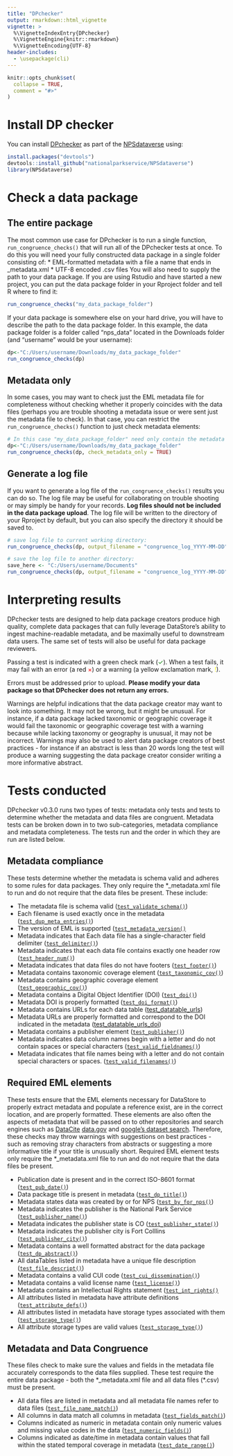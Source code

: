 ```yaml
---
title: "DPchecker"
output: rmarkdown::html_vignette
vignette: >
  %\VignetteIndexEntry{DPchecker}
  %\VignetteEngine{knitr::rmarkdown}
  %\VignetteEncoding{UTF-8}
header-includes:
  - \usepackage(cli)
---
```


```r
knitr::opts_chunk$set(
  collapse = TRUE,
  comment = "#>"
)
```

# Install DP checker

You can install [DPchecker](https://nationalparkservice.github.io/DPchecker/) as part of the [NPSdataverse](https://roblbaker.github.io/NPSdataverse/) using: 

```r
install.packages("devtools")
devtools::install_github("nationalparkservice/NPSdataverse")
library(NPSdataverse)
```

# Check a data package

## The entire package
The most common use case for DPchecker is to run a single function, `run_congruence_checks()` that will run all of the DPchecker tests at once. To do this you will need your fully constructed data package in a single folder consisting of:
* EML-formatted metadata with a file a name that ends in _metadata.xml
* UTF-8 encoded .csv files
You will also need to supply the path to your data package. If you are using Rstudio and have started a new project, you can put the data package folder in your Rproject folder and tell R where to find it:
```r
run_congruence_checks("my_data_package_folder")
```
If your data package is somewhere else on your hard drive, you will have to describe the path to the data package folder. In this example, the data package folder is a folder called "nps_data" located in the Downloads folder (and "username" would be your username):
```r
dp<-"C:/Users/username/Downloads/my_data_package_folder"
run_congruence_checks(dp)
```

## Metadata only
In some cases, you may want to check just the EML metadata file for completeness without checking whether it properly coincides with the data files (perhaps you are trouble shooting a metadata issue or were sent just the metadata file to check). In that case, you can restrict the `run_congruence_checks()` function to just check metadata elements:
```r
# In this case "my_data_package_folder" need only contain the metadata file but could include .csvs
dp<-"C:/Users/username/Downloads/my_data_package_folder"
run_congruence_checks(dp, check_metadata_only = TRUE)
```

## Generate a log file
If you want to generate a log file of the `run_congruence_checks()` results you can do so. The log file may be useful for collaborating on trouble shooting or may simply be handy for your records. **Log files should not be included in the data package upload**. The log file will be written to the directory of your Rproject by default, but you can also specify the directory it should be saved to.
```r
# save log file to current working directory:
run_congruence_checks(dp, output_filename = "congruence_log_YYYY-MM-DD")

# save the log file to another directory:
save_here <- "C:/Users/username/Documents"
run_congruence_checks(dp, output_filename = "congruence_log_YYYY-MM-DD", output_dir = save_here)
```

# Interpreting results

DPchecker tests are designed to help data package creators produce high quality, complete data packages that can fully leverage DataStore's ability to ingest machine-readable metadata, and be maximally useful to downstream data users. The same set of tests will also be useful for data package reviewers. 

Passing a test is indicated with a green check mark (<span style="color: green;">$\checkmark$</span>). When a test fails, it may fail with an error (a red <span style="color: red;">$\times$</span>) or a warning (a yellow exclamation mark, <span style="color: yellow;">!</span>). 

Errors must be addressed prior to upload. **Please modify your data package so that DPchecker does not return any errors.** 

Warnings are helpful indications that the data package creator may want to look into something. It may not be wrong, but it might be unusual. For instance, if a data package lacked taxonomic or geographic coverage it would fail the taxonomic or geographic coverage test with a warning because while lacking taxonomy or geography is unusual, it may not be incorrect. Warnings may also be used to alert data package creators of best practices - for instance if an abstract is less than 20 words long the test will produce a warning suggesting the data package creator consider writing a more informative abstract.

# Tests conducted

DPchecker v0.3.0 runs two types of tests: metadata only tests and tests to determine whether the metadata and data files are congruent.  Metadata tests can be broken down in to two sub-categories, metadata compliance and metadata completeness. The tests run and the order in which they are run are listed below.

## Metadata compliance
These tests determine whether the metadata is schema valid and adheres to some rules for data packages. They only require the *_metadata.xml file to run and do not require that the data files be present. These include:

* The metadata file is schema valid ([`test_validate_schema()`](../reference/test_validate_schema.html))
* Each filename is used exactly once in the metadata ([`test_dup_meta_entries()`](../reference/test_dup_meta_entries.html))
* The version of EML is supported ([`test_metadata_version()`](../reference/test_metadata_version.html)
* Metadata indicates that Each data file has a single-character field delimiter ([`test_delimiter()`](../reference/test_delimiter.html)) 
* Metadata indicates that each data file contains exactly one header row ([`test_header_num()`](../reference/test_header_num.html))
* Metadata indicates that data files do not have footers ([`test_footer()`](../reference/test_footer.html))
* Metadata contains taxonomic coverage element ([`test_taxonomic_cov()`](../reference/test_taxonomic_cov.html))
* Metadata contains geographic coverage element ([`test_geographic_cov()`](../reference/test_geographic_cov.html))
* Metadata contains a Digital Object Identifier (DOI) ([`test_doi()`](../reference/test_doi.html))
* Metadata DOI is properly formatted ([`test_doi_format()`](../reference/test_doi_format.html))
* Metadata contains URLs for each data table  ([test_datatable_urls](../reference/test_datatable_urls.html))
* Metadata URLs are properly formatted and correspond to the DOI indicated in the metadata ([test_datatable_urls_doi](../reference/test_datatable_urls_doi))
* Metadata contains a publisher element ([`test_publisher()`](../reference/test_publisher.html))
* Metadata indicates data column names begin with a letter and do not contain spaces or special characters ([`test_valid_fieldnames()`](../reference/test_valid_fieldnames.html))
* Metadata indicates that file names being with a letter and do not contain special characters or spaces. ([`test_valid_filenames()`](../reference/test_valid_filenames.html))

## Required EML elements
These tests ensure that the EML elements necessary for DataStore to properly extract metadata and populate a reference exist, are in the correct location, and are properly formatted. These elements are also often the aspects of metadata that will be passed on to other repositories and search engines such as [DataCite](https://datacite.org/) [data.gov](https://data.gov/) and [google's dataset search](https://datasetsearch.research.google.com/). Therefore, these checks may throw warnings with suggestions on best practices - such as removing stray characters from abstracts or suggesting a more informative title if your title is unusually short. Required EML element tests only require the *_metadata.xml file to run and do not require that the data files be present.

* Publication date is present and in the correct ISO-8601 format ([`test_pub_date()`](../reference/test_pub_date.html))
* Data package title is present in metadata ([`test_dp_title()`](../reference/test_dp_title.html))
* Metadata states data was created by or for NPS ([`test_by_for_nps()`](../reference/test_by_for_nps.html))
* Metadata indicates the publisher is the National Park Service ([`test_publisher_name()`](../reference/test_publisher_name.html))
* Metadata indicates the publisher state is CO  ([`test_publisher_state()`](../reference/test_publisher_state.html))
* Metadata indicates the publisher city is Fort Colllins ([`test_publisher_city()`](../reference/test_publisher_city.html))
* Metadata contains a well formatted abstract for the data package ([`test_dp_abstract()`](../reference/test_dp_abstract.html))
* All dataTables listed in metadata have a unique file description ([`test_file_descript()`](../reference/test_file_descript.html))
* Metadata contains a valid CUI code ([`test_cui_dissemination()`](../reference/test_cui_dissemination.html))
* Metadata contains a valid license name ([`test_license()`](../reference/test_license.html))
* Metadata contains an Intellectual Rights statement ([`test_int_rights()`](../reference/test_int_rights.html)
* All attributes listed in metadata have attribute definitions ([`test_attribute_defs()`](../reference/test_attribute_defs.html))
* All attributes listed in metadata have storage types associated with them ([`test_storage_type()`](../reference/test_storage_type.html))
* All attribute storage types are valid values ([`test_storage_type()`](../reference/test_storage_type.html))

## Metadata and Data Congruence
These files check to make sure the values and fields in the metadata file accurately corresponds to the data files supplied. These test require the entire data package - both the \*_metadata.xml file and all data files (*.csv) must be present.

* All data files are listed in metadata and all metadata file names refer to data files ([`test_file_name_match()`](../reference/test_file_name_match.html))
* All columns in data match all columns in metadata ([`test_fields_match()`](../reference/test_fields_match.html))
* Columns indicated as numeric in metadata contain only numeric values and missing value codes in the data ([`test_numeric_fields()`](../reference/test_numeric_fields.html))
* Columns indicated as date/time in metadata contain values that fall within the stated temporal coverage in metadata ([`test_date_range()`](../reference/test_date_range.html))

